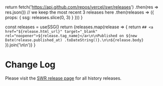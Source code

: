 

  return fetch('https://api.github.com/repos/vercel/swr/releases')
    .then(res => res.json())
    // we keep the most recent 3 releases here
    .then(releases => ({ props: { ssg: releases.slice(0, 3) } }))
}

  const releases = useSSG()
  return <Markdown>{releases.map(release => {
    return `## <a href="${release.html_url}" target="_blank" rel="noopener">${release.tag_name}</a>\n\nPublished on ${new Date(release.published_at) .toDateString()}.\n\n${release.body}`
  }).join('\n\n')}</Markdown>
}

# Change Log

Please visit the [SWR release page](https://github.com/vercel/swr/releases) for all history releases.

<ReleasesRenderer/>
